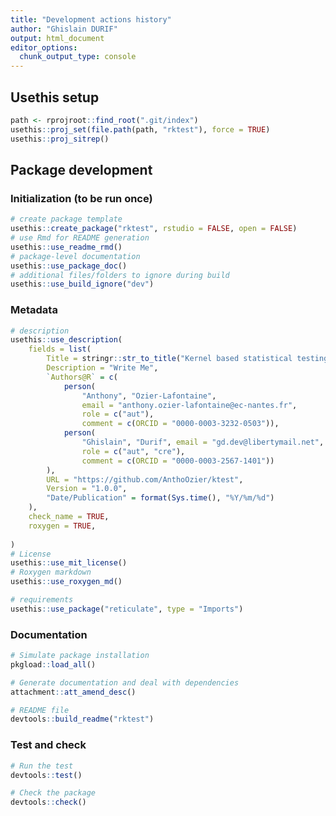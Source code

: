 ```yaml
---
title: "Development actions history"
author: "Ghislain DURIF"
output: html_document
editor_options: 
  chunk_output_type: console
---
```


## Usethis setup

```r
path <- rprojroot::find_root(".git/index")
usethis::proj_set(file.path(path, "rktest"), force = TRUE)
usethis::proj_sitrep()
```

## Package development

### Initialization (to be run once)

```r
# create package template
usethis::create_package("rktest", rstudio = FALSE, open = FALSE)
# use Rmd for README generation
usethis::use_readme_rmd()
# package-level documentation
usethis::use_package_doc()
# additional files/folders to ignore during build
usethis::use_build_ignore("dev")
```

### Metadata

```r
# description
usethis::use_description(
    fields = list(
        Title = stringr::str_to_title("Kernel based statistical testing"),
        Description = "Write Me",
        `Authors@R` = c(
            person(
                "Anthony", "Ozier-Lafontaine", 
                email = "anthony.ozier-lafontaine@ec-nantes.fr", 
                role = c("aut"), 
                comment = c(ORCID = "0000-0003-3232-0503")),
            person(
                "Ghislain", "Durif", email = "gd.dev@libertymail.net", 
                role = c("aut", "cre"), 
                comment = c(ORCID = "0000-0003-2567-1401"))
        ),
        URL = "https://github.com/AnthoOzier/ktest",
        Version = "1.0.0",
        "Date/Publication" = format(Sys.time(), "%Y/%m/%d")
    ),
    check_name = TRUE, 
    roxygen = TRUE,
    
)
# License
usethis::use_mit_license()
# Roxygen markdown
usethis::use_roxygen_md()
```

```r
# requirements
usethis::use_package("reticulate", type = "Imports")
```

### Documentation

```r
# Simulate package installation
pkgload::load_all()

# Generate documentation and deal with dependencies
attachment::att_amend_desc()

# README file
devtools::build_readme("rktest")
```

### Test and check

```r
# Run the test
devtools::test()

# Check the package
devtools::check()
```
